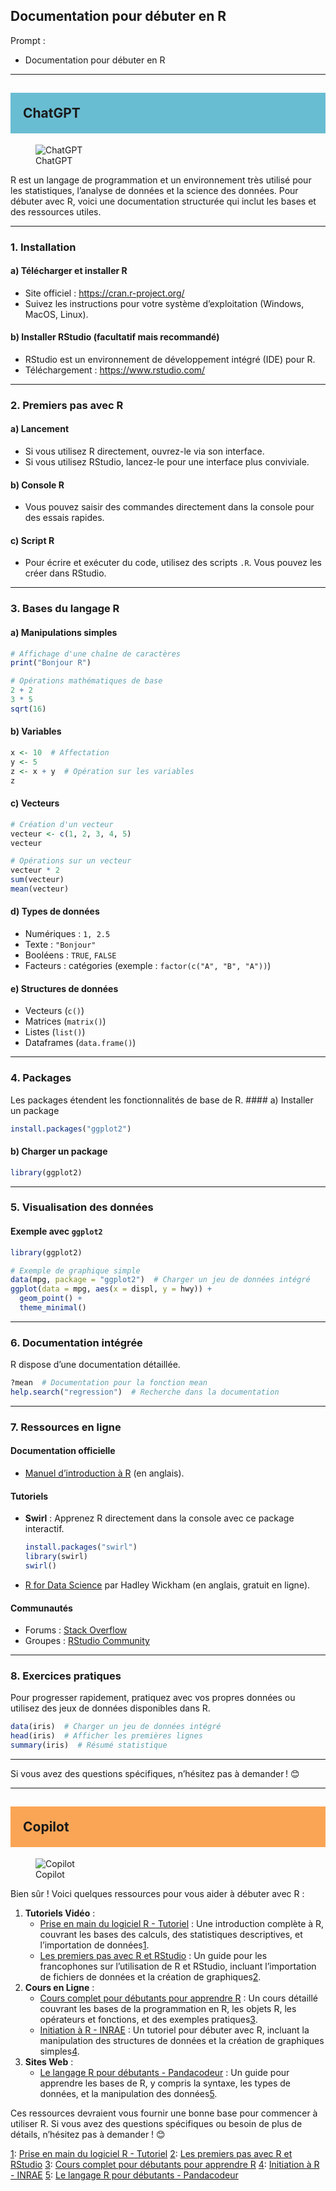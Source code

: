 ## Documentation pour débuter en R

::: {.callout-note appearance="simple"}
Prompt : 

* Documentation pour débuter en R

:::

----

## ChatGPT {style="background-color: #69bdd2; padding: 20px;"}
![ChatGPT](../img/ChatGPT.PNG)

R est un langage de programmation et un environnement très utilisé pour les statistiques, l'analyse de données et la science des données. Pour débuter avec R, voici une documentation structurée qui inclut les bases et des ressources utiles.

---

### 1. **Installation**
#### a) Télécharger et installer R
- Site officiel : [https://cran.r-project.org/](https://cran.r-project.org/)
- Suivez les instructions pour votre système d'exploitation (Windows, MacOS, Linux).

#### b) Installer RStudio (facultatif mais recommandé)
- RStudio est un environnement de développement intégré (IDE) pour R.
- Téléchargement : [https://www.rstudio.com/](https://www.rstudio.com/)

---

### 2. **Premiers pas avec R**
#### a) Lancement
- Si vous utilisez R directement, ouvrez-le via son interface.
- Si vous utilisez RStudio, lancez-le pour une interface plus conviviale.

#### b) Console R
- Vous pouvez saisir des commandes directement dans la console pour des essais rapides.

#### c) Script R
- Pour écrire et exécuter du code, utilisez des scripts `.R`. Vous pouvez les créer dans RStudio.

---

### 3. **Bases du langage R**
#### a) Manipulations simples
```R
# Affichage d'une chaîne de caractères
print("Bonjour R")

# Opérations mathématiques de base
2 + 2
3 * 5
sqrt(16)
```

#### b) Variables
```R
x <- 10  # Affectation
y <- 5
z <- x + y  # Opération sur les variables
z
```

#### c) Vecteurs
```R
# Création d'un vecteur
vecteur <- c(1, 2, 3, 4, 5)
vecteur

# Opérations sur un vecteur
vecteur * 2
sum(vecteur)
mean(vecteur)
```

#### d) Types de données
- Numériques : `1, 2.5`
- Texte : `"Bonjour"`
- Booléens : `TRUE`, `FALSE`
- Facteurs : catégories (exemple : `factor(c("A", "B", "A"))`)

#### e) Structures de données
- Vecteurs (`c()`)
- Matrices (`matrix()`)
- Listes (`list()`)
- Dataframes (`data.frame()`)

---

### 4. **Packages**
Les packages étendent les fonctionnalités de base de R.
#### a) Installer un package
```R
install.packages("ggplot2")
```

#### b) Charger un package
```R
library(ggplot2)
```

---

### 5. **Visualisation des données**
#### Exemple avec `ggplot2`
```R
library(ggplot2)

# Exemple de graphique simple
data(mpg, package = "ggplot2")  # Charger un jeu de données intégré
ggplot(data = mpg, aes(x = displ, y = hwy)) +
  geom_point() +
  theme_minimal()
```

---

### 6. **Documentation intégrée**
R dispose d'une documentation détaillée.
```R
?mean  # Documentation pour la fonction mean
help.search("regression")  # Recherche dans la documentation
```

---

### 7. **Ressources en ligne**
#### Documentation officielle
- [Manuel d'introduction à R](https://cran.r-project.org/doc/manuals/r-release/R-intro.html) (en anglais).
  
#### Tutoriels
- **Swirl** : Apprenez R directement dans la console avec ce package interactif.
  ```R
  install.packages("swirl")
  library(swirl)
  swirl()
  ```
- [R for Data Science](https://r4ds.had.co.nz/) par Hadley Wickham (en anglais, gratuit en ligne).
  
#### Communautés
- Forums : [Stack Overflow](https://stackoverflow.com/questions/tagged/r)
- Groupes : [RStudio Community](https://community.rstudio.com/)

---

### 8. **Exercices pratiques**
Pour progresser rapidement, pratiquez avec vos propres données ou utilisez des jeux de données disponibles dans R.
```R
data(iris)  # Charger un jeu de données intégré
head(iris)  # Afficher les premières lignes
summary(iris)  # Résumé statistique
```

---

Si vous avez des questions spécifiques, n'hésitez pas à demander ! 😊

----

## Copilot {style="background-color: #faa555; padding: 20px;"}
![Copilot](../img/copilot.PNG)

Bien sûr ! Voici quelques ressources pour vous aider à débuter avec R :

1. **Tutoriels Vidéo** :
   - [Prise en main du logiciel R - Tutoriel](https://www.youtube.com/watch?v=MCgkVbhT0PA) : Une introduction complète à R, couvrant les bases des calculs, des statistiques descriptives, et l'importation de données[1](https://www.youtube.com/watch?v=MCgkVbhT0PA).
   - [Les premiers pas avec R et RStudio](https://www.youtube.com/watch?v=pAm-6xxWkoE) : Un guide pour les francophones sur l'utilisation de R et RStudio, incluant l'importation de fichiers de données et la création de graphiques[2](https://www.youtube.com/watch?v=pAm-6xxWkoE).

2. **Cours en Ligne** :
   - [Cours complet pour débutants pour apprendre R](https://r.developpez.com/tutoriels/cours-complet-programmation-r/) : Un cours détaillé couvrant les bases de la programmation en R, les objets R, les opérateurs et fonctions, et des exemples pratiques[3](https://r.developpez.com/tutoriels/cours-complet-programmation-r/).
   - [Initiation à R - INRAE](https://documents.migale.inrae.fr/posts/tutorials/initiation-r/) : Un tutoriel pour débuter avec R, incluant la manipulation des structures de données et la création de graphiques simples[4](https://documents.migale.inrae.fr/posts/tutorials/initiation-r/).

3. **Sites Web** :
   - [Le langage R pour débutants - Pandacodeur](https://www.pandacodeur.com/pages/tutoriels/langage-r/le-langage-r-pour-debutants.html) : Un guide pour apprendre les bases de R, y compris la syntaxe, les types de données, et la manipulation des données[5](https://www.pandacodeur.com/pages/tutoriels/langage-r/le-langage-r-pour-debutants.html).

Ces ressources devraient vous fournir une bonne base pour commencer à utiliser R. Si vous avez des questions spécifiques ou besoin de plus de détails, n'hésitez pas à demander ! 😊

[1](https://www.youtube.com/watch?v=MCgkVbhT0PA): [Prise en main du logiciel R - Tutoriel](https://www.youtube.com/watch?v=MCgkVbhT0PA)
[2](https://www.youtube.com/watch?v=pAm-6xxWkoE): [Les premiers pas avec R et RStudio](https://www.youtube.com/watch?v=pAm-6xxWkoE)
[3](https://r.developpez.com/tutoriels/cours-complet-programmation-r/): [Cours complet pour débutants pour apprendre R](https://r.developpez.com/tutoriels/cours-complet-programmation-r/)
[4](https://documents.migale.inrae.fr/posts/tutorials/initiation-r/): [Initiation à R - INRAE](https://documents.migale.inrae.fr/posts/tutorials/initiation-r/)
[5](https://www.pandacodeur.com/pages/tutoriels/langage-r/le-langage-r-pour-debutants.html): [Le langage R pour débutants - Pandacodeur](https://www.pandacodeur.com/pages/tutoriels/langage-r/le-langage-r-pour-debutants.html)